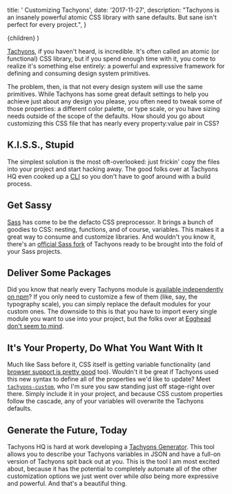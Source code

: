 
  title: ' Customizing Tachyons',
  date: '2017-11-27',
  description:
    "Tachyons is an insanely powerful atomic CSS library with sane defaults. But sane isn't perfect for every project.",
}

  <BlogPost meta={meta}>{children}</BlogPost>
)

[Tachyons](http://tachyons.io/), if you haven't heard, is incredible. It's often called an atomic (or functional) CSS library, but if you spend enough time with it, you come to realize it's something else entirely: a powerful and expressive framework for defining and consuming design system primitives.

The problem, then, is that not every design system will use the same primitives. While Tachyons has some great default settings to help you achieve just about any design you please, you often need to tweak some of those properties: a different color palette, or type scale, or you have sizing needs outside of the scope of the defaults. How should you go about customizing this CSS file that has nearly every property:value pair in CSS?

## K.I.S.S., Stupid

The simplest solution is the most oft-overlooked: just frickin' copy the files into your project and start hacking away. The good folks over at Tachyons HQ even cooked up a [CLI](https://github.com/tachyons-css/tachyons-cli) so you don't have to goof around with a build process.

## Get Sassy

[Sass](http://sass-lang.com/) has come to be the defacto CSS preprocessor. It brings a bunch of goodies to CSS: nesting, functions, and of course, variables. This makes it a great way to consume and customize libraries. And wouldn't you know it, there's an [official Sass fork](https://github.com/tachyons-css/tachyons-sass) of Tachyons ready to be brought into the fold of your Sass projects.

## Deliver Some Packages

Did you know that nearly every Tachyons module is [available independently on npm](https://www.npmjs.com/browse/keyword/tachyons)? If you only need to customize a few of them (like, say, the typography scale), you can simply replace the default modules for your custom ones. The downside to this is that you have to import every single module you want to use into your project, but the folks over at [Egghead don't seem to mind](https://github.com/eggheadio/tachyons-egghead).

## It's Your Property, Do What You Want With It

Much like Sass before it, CSS itself is getting variable functionality (and [browser support is pretty good](https://caniuse.com/#feat=css-variables) too). Wouldn't it be great if Tachyons used this new syntax to define all of the properties we'd like to update? Meet [`tachyons-custom`](https://github.com/tachyons-css/tachyons-custom), who I'm sure you saw standing just off stage-right over there. Simply include it in your project, and because CSS custom properties follow the cascade, any of your variables will overwrite the Tachyons defaults.

## Generate the Future, Today

Tachyons HQ is hard at work developing a [Tachyons Generator](https://github.com/tachyons-css/tachyons-generator). This tool allows you to describe your Tachyons variables in JSON and have a full-on version of Tachyons spit back out at you. This is the tool I am most excited about, because it has the potential to completely automate all of the other customization options we just went over while _also_ being more expressive and powerful. And that's a beautiful thing.
